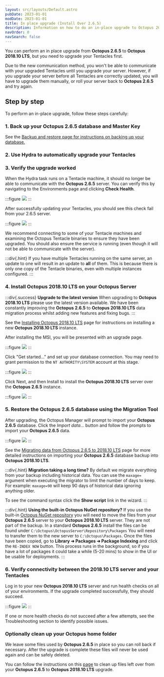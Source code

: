 ```yaml
---
layout: src/layouts/Default.astro
pubDate: 2023-01-01
modDate: 2023-01-01
title: In place upgrade (Install Over 2.6.5)
description: Information on how to do an in-place upgrade to Octopus 2018.10 LTS from Octopus 2.6.5.
navOrder: 0
navSearch: false
---
```


You can perform an in place upgrade from **Octopus 2.6.5** to **Octopus 2018.10 LTS**, but you need to upgrade your Tentacles first.

Due to the new communication method, you won't be able to communicate with your upgraded Tentacles until you upgrade your server. However, if you upgrade your server before all Tentacles are correctly updated, you will have to upgrade them manually, or roll your server back to **Octopus 2.6.5** and try again.

## Step by step

To perform an in-place upgrade, follow these steps carefully:

### 1. Back up your Octopus 2.6.5 database and Master Key

See the [Backup and restore](/docs/administration/upgrading/legacy/upgrading-from-octopus-2.6.5-2018.10lts/backup-2.6/)[ page for instructions on backing up your database.](/docs/administration/upgrading/legacy/upgrading-from-octopus-2.6.5-2018.10lts/backup-2.6)

### 2. Use Hydra to automatically upgrade your Tentacles

<UsingHydra />

### 3. Verify the upgrade worked

When the Hydra task runs on a Tentacle machine, it should no longer be able to communicate with the **Octopus 2.6.5** server. You can verify this by navigating to the Environments page and clicking **Check Health**.

:::figure
![](/docs/img/administration/upgrading/legacy/upgrading-from-octopus-2.6.5-2018.10lts/images/3278012.png)
:::

After successfully updating your Tentacles, you should see this check fail from your 2.6.5 server.

:::figure
![](/docs/img/administration/upgrading/legacy/upgrading-from-octopus-2.6.5-2018.10lts/images/3278011.png)
:::

We recommend connecting to some of your Tentacle machines and examining the Octopus Tentacle binaries to ensure they have been upgraded. You should also ensure the service is running (even though it will not be able to communicate with the server).

:::div{.hint}
If you have multiple Tentacles running on the same server, an update to one will result in an update to **all** of them. This is because there is only one copy of the Tentacle binaries, even with multiple instances configured.
:::

### 4. Install Octopus 2018.10 LTS on your Octopus Server

:::div{.success}
**Upgrade to the latest version**
When upgrading to **Octopus 2018.10 LTS** please use the latest version available. We have been constantly improving the **Octopus 2.6.5** to **Octopus 2018.10 LTS** data migration process whilst adding new features and fixing bugs.
:::

See the [Installing Octopus 2018.10 LTS](/docs/installation) page for instructions on installing a new **Octopus 2018.10 LTS** instance.

After installing the MSI, you will be presented with an upgrade page.

:::figure
![](/docs/img/administration/upgrading/legacy/upgrading-from-octopus-2.6.5-2018.10lts/images/3278008.png)
:::

Click "Get started..." and set up your database connection. You may need to grant permission to the `NT AUTHORITY\SYSTEM` account at this stage.

:::figure
![](/docs/img/administration/upgrading/legacy/upgrading-from-octopus-2.6.5-2018.10lts/images/3278007.png)
:::

Click Next, and then Install to install the **Octopus 2018.10 LTS** server over the **Octopus 2.6.5** instance.

:::figure
![](/docs/img/administration/upgrading/legacy/upgrading-from-octopus-2.6.5-2018.10lts/images/3278006.png)
:::

### 5. Restore the Octopus 2.6.5 database using the Migration Tool

After upgrading, the Octopus Manager will prompt to import your **Octopus 2.6.5** database. Click the *Import data...* button and follow the prompts to import your **Octopus 2.6.5** data.

:::figure
![](/docs/img/administration/upgrading/legacy/upgrading-from-octopus-2.6.5-2018.10lts/images/3278005.png)
:::

See the [Migrating data from Octopus 2.6.5 to 2018.10 LTS](/docs/administration/upgrading/legacy/upgrading-from-octopus-2.6.5-2018.10lts/migrating-data-from-octopus-2.6.5-2018.10lts) page for more detailed instructions on importing your **Octopus 2.6.5** database backup into **Octopus 2018.10 LTS**.

:::div{.hint}
**Migration taking a long time?**
By default we migrate everything from your backup including historical data. You can use the `maxage=` argument when executing the migrator to limit the number of days to keep. For example: `maxage=90` will keep 90 days of historical data ignoring anything older.

To see the command syntax click the **Show script** link in the wizard.
:::

:::div{.hint}
**Using the built-in Octopus NuGet repository?**
If you use the built-in [Octopus NuGet repository](/docs/packaging-applications/package-repositories) you will need to move the files from your **Octopus 2.6.5** server to your **Octopus 2018.10 LTS** server. They are not part of the backup.
In a standard **Octopus 2.6.5** install the files can be found under `C:\Octopus\OctopusServer\Repository\Packages`
You will need to transfer them to the new server to `C:\Octopus\Packages`. Once the files have been copied, go to **Library ➜ Packages ➜ Package Indexing** and click the `RE-INDEX NOW` button. This process runs in the background, so if you have a lot of packages it could take a while (5-20 mins) to show in the UI or be usable for deployments.
:::

### 6. Verify connectivity between the 2018.10 LTS server and your Tentacles

Log in to your new **Octopus 2018.10 LTS** server and run health checks on all of your environments. If the upgrade completed successfully, they should succeed.

:::figure
![](/docs/img/administration/upgrading/legacy/upgrading-from-octopus-2.6.5-2018.10lts/images/3278009.png)
:::

If one or more health checks do not succeed after a few attempts, see the Troubleshooting section to identify possible issues.

### Optionally clean up your Octopus home folder

We leave some files used by **Octopus 2.6.5** in place so you can roll back if necessary. After the upgrade is complete these files will never be used again and can be safely deleted.

You can follow the instructions on this [page](/docs/administration/managing-infrastructure/server-configuration-and-file-storage\#ServerConfigurationAndFileStorage-CleanUp) to clean up files left over from your **Octopus 2.6.5** to **Octopus 2018.10 LTS** upgrade.
